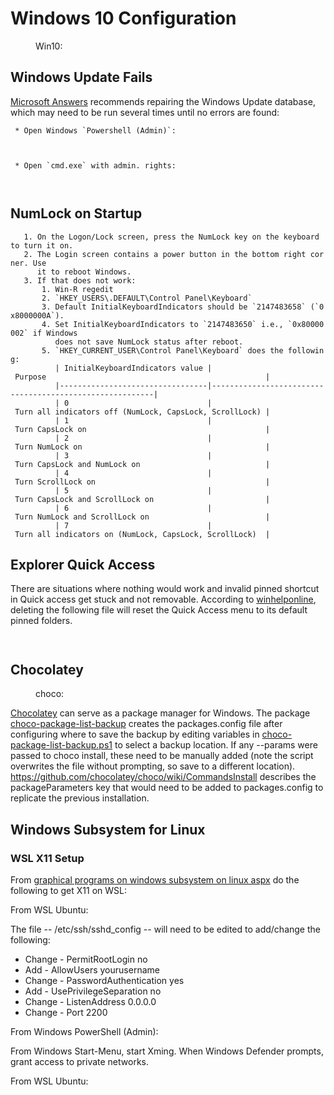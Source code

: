 = Windows 10 Configuration =
:Win10:
== Windows Update Fails ==
[[https://answers.microsoft.com/en-us/windows/forum/windows_10-update/failed-to-install-2017-07-cumulative-update-for/de8fb22d-e611-4a2e-89f9-6944b78aa01b?auth=1|Microsoft Answers]]
recommends repairing the Windows Update database, which may need to be run
several times until no errors are found:

  * Open Windows `Powershell (Admin)`:

  {{{ class="PowerShell"
  cd $env:windir\diagnostics\system\windowsupdate\
  Get-TroubleshootingPack  .  |  Invoke-TroubleshootingPack  -Result  $env:TEMP
  }}}

  * Open `cmd.exe` with admin. rights:

  {{{ class="DOSBATCH"
  net stop wuauserv
  del /f /s /q C:\Windows\SoftwareDistribution\DataStore\*.*
  del /f /s /q C:\Windows\SoftwareDistribution\Download\*.*
  net start wuauserv
  wuauclt /detectnow /reportnow
  }}}


== NumLock on Startup ==
    1. On the Logon/Lock screen, press the NumLock key on the keyboard to turn it on.
    2. The Login screen contains a power button in the bottom right corner. Use
       it to reboot Windows.
    3. If that does not work:
        1. Win-R regedit
        2. `HKEY_USERS\.DEFAULT\Control Panel\Keyboard`
        3. Default InitialKeyboardIndicators should be `2147483658` (`0x8000000A`).
        4. Set InitialKeyboardIndicators to `2147483650` i.e., `0x80000002` if Windows
           does not save NumLock status after reboot.
        5. `HKEY_CURRENT_USER\Control Panel\Keyboard` does the following:
           | InitialKeyboardIndicators value | Purpose                                                 |
           |---------------------------------|---------------------------------------------------------|
           | 0                               | Turn all indicators off (NumLock, CapsLock, ScrollLock) |
           | 1                               | Turn CapsLock on                                        |
           | 2                               | Turn NumLock on                                         |
           | 3                               | Turn CapsLock and NumLock on                            |
           | 4                               | Turn ScrollLock on                                      |
           | 5                               | Turn CapsLock and ScrollLock on                         |
           | 6                               | Turn NumLock and ScrollLock on                          |
           | 7                               | Turn all indicators on (NumLock, CapsLock, ScrollLock)  |

== Explorer Quick Access ==
There are situations where nothing would work and invalid pinned shortcut in
Quick access get stuck and not removable. According to [[http://www.winhelponline.com/blog/fix-quick-access-reset-pinned-shortcuts-stuck-not-working-windows-10/|winhelponline]],
deleting the following file will reset the Quick Access menu to its default
pinned folders.

  {{{ class="DOSBATCH"
  cmd.exe /c del "%AppData%\Microsoft\Windows\Recent\AutomaticDestinations\f01b4d95cf55d32a.automaticDestinations-ms"
  }}}

== Chocolatey ==
:choco:
[[https://chocolatey.org/|Chocolatey]] can serve as a package manager for Windows. The package
[[https://chocolatey.org/packages/choco-package-list-backup|choco-package-list-backup]] creates the packages.config file after
configuring where to save the backup by editing variables
in [[file:C:/ProgramData/chocolatey/bin/choco-package-list-backup.ps1|choco-package-list-backup.ps1]] to select a backup location.
If any --params were passed to choco install, these need to be manually added
(note the script overwrites the file without prompting, so save to a different
location).  https://github.com/chocolatey/choco/wiki/CommandsInstall describes the packageParameters
key that would need to be added to packages.config to replicate the previous
installation.

== Windows Subsystem for Linux ==
=== WSL X11 Setup ===
From [[https://virtualizationreview.com/articles/2017/02/08/graphical-programs-on-windows-subsystem-on-linux.aspx|graphical programs on windows subsystem on linux aspx]] do the following to get X11 on WSL:

From WSL Ubuntu:
{{{ bash
sudo apt-get remove  openssh-server
sudo apt-get install  openssh-server
}}}

The file -- /etc/ssh/sshd_config -- will need to be edited to add/change the following:

* Change - PermitRootLogin no
* Add - AllowUsers yourusername
* Change - PasswordAuthentication yes
* Add - UsePrivilegeSeparation no
* Change - ListenAddress 0.0.0.0
* Change - Port 2200

{{{ bash
sudo service ssh --full-restart
}}}

From Windows PowerShell (Admin):
{{{ Powershell
choco install Xming -y
}}}

From Windows Start-Menu, start Xming. When Windows Defender prompts, grant access to private networks.

From WSL Ubuntu:
{{{ bash
sudo apt-get install x11-apps
export DISPLAY=:0
xeyes # to test
}}}
